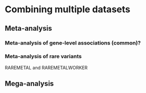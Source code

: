 # Combining multiple datasets

## Meta-analysis

### Meta-analysis of gene-level associations (common)?

### Meta-analysis of rare variants

RAREMETAL and RAREMETALWORKER

## Mega-analysis
